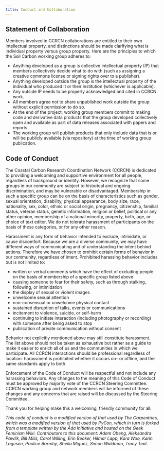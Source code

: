 ```yaml
---
title: Conduct and Collaboration
---
```


## Statement of Collaboration

Members involved in CCRCN collaborations are entitled to their own intellectual property, and distinctions should be made clarifying what is individual property versus group property. Here are the principles to which the Soil Carbon working group adheres to:

- Anything developed as a group is collective intellectual property (IP) that members collectively decide what to do with (such as assigning a creative commons license or signing rights over to a publisher).
- Anything developed outside the group is the intellectual property of the individual who produced it or their institution (whichever is applicable).
- Any outside IP needs to be properly acknowledged and cited in CCRCN work.
- All members agree not to share unpublished work outside the group without explicit permission to do so.
- At the end of the project, working group members commit to making code and derivative data products that the group developed collectively open and available as part of data releases associated with papers and reports.
- The working group will publish products that only include data that is or will be publicly available (via repository) at the time of working group publication.

## Code of Conduct

The Coastal Carbon Research Coordination Network (CCRCN) is dedicated to
providing a welcoming and supportive environment for all people,
regardless of background or identity. However, we recognize that some
groups in our community are subject to historical and ongoing
discrimination, and may be vulnerable or disadvantaged. Membership in
such a specific group can be on the basis of characteristics such as
gender, sexual orientation, disability, physical appearance, body size,
race, nationality, sex, color, ethnic or social origin, pregnancy,
citizenship, familial status, veteran status, genetic information,
religion or belief, political or any other opinion, membership of a
national minority, property, birth, age, or choice of text editor. We do
not tolerate harassment of participants on the basis of these
categories, or for any other reason.

Harassment is any form of behavior intended to exclude, intimidate, or
cause discomfort. Because we are a diverse community, we may have
different ways of communicating and of understanding the intent behind
actions. Therefore we have chosen to prohibit certain forms of behavior
in our community, regardless of intent. Prohibited harassing behavior
includes but is not limited to:

-   written or verbal comments which have the effect of excluding people
    on the basis of membership of a specific group listed above
-   causing someone to fear for their safety, such as through stalking,
    following, or intimidation
-   the display of sexual or violent images
-   unwelcome sexual attention
-   non-consensual or unwelcome physical contact
-   sustained disruption of talks, events or communications
-   incitement to violence, suicide, or self-harm
-   continuing to initiate interaction (including photography or
    recording) with someone after being asked to stop
-   publication of private communication without consent

Behavior not explicitly mentioned above may still constitute harassment.
The list above should not be taken as exhaustive but rather as a guide
to make it easier to enrich all of us and the communities in which we
participate. All CCRCN interactions should be professional regardless of
location: harassment is prohibited whether it occurs on- or offline, and
the same standards apply to both.

Enforcement of the Code of Conduct will be respectful and not include
any harassing behaviors. Any changes to the meaning of this Code of
Conduct must be approved by majority vote of the CCRCN Steering
Committee. CCRCN working group and network members will be informed of
these changes and any concerns that are raised will be discussed by the
Steering Committee.

Thank you for helping make this a welcoming, friendly community for all.

*This code of conduct is a modified version of that used by The
Carpentries, which was a modified version of that used by PyCon, which
in turn is forked from a template written by the Ada Initiative and
hosted on the Geek Feminism Wiki. Contributors to this document: Adam
Obeng, Aleksandra Pawlik, Bill Mills, Carol Willing, Erin Becker, Hilmar
Lapp, Kara Woo, Karin Lagesen, Pauline Barmby, Sheila Miguez, Simon
Waldman, Tracy Teal.*

